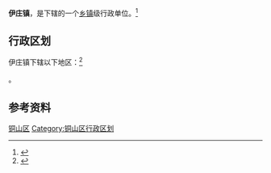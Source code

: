 {{中国乡级行政区|32/03/12/114/000}}

'''伊庄镇'''，是{{PRC admin/fullname|32/03/12/114/000|3}}下辖的一个[[乡镇|乡镇]]级行政单位。<ref>{{PRC admin/ref sgc|{{PRC admin/parent|32/03/12/114/000}}}}</ref>

== 行政区划 ==

伊庄镇下辖以下地区：<ref>{{PRC admin/ref sgc|32/03/12/114/000}}</ref>

{{PRC admin/children|32/03/12/114/000}}。

== 参考资料 ==

{{reflist}}

{{江苏省徐州市铜山区行政区划}}
{{江苏行政区划小作品}}
[[Category:徐州建制镇|铜山区]]
[[Category:铜山区行政区划|Category:铜山区行政区划]]